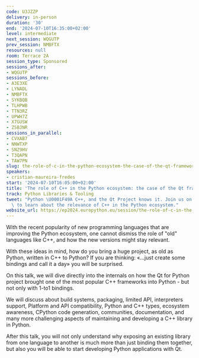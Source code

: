 ```yaml
---
code: U3JZZP
delivery: in-person
duration: '30'
end: '2024-07-10T16:35:00+02:00'
level: intermediate
next_session: WQGUTP
prev_session: NMBFTX
resources: null
room: Terrace 2A
session_type: Sponsored
sessions_after:
- WQGUTP
sessions_before:
- A3E3XE
- LYNADL
- NMBFTX
- SYKBQB
- TLHPWB
- TTN3RZ
- UPWH7Z
- X7GUSW
- ZSBJNR
sessions_in_parallel:
- CVXAB7
- NNWTXP
- SNZ9HV
- T3QAPN
- TAW7PN
slug: the-role-of-c-in-the-python-ecosystem-the-case-of-the-qt-framework
speakers:
- cristian-maureira-fredes
start: '2024-07-10T16:05:00+02:00'
title: 'The role of C++ in the Python ecosystem: the case of the Qt framework'
track: Python Libraries & Tooling
tweet: "Python \U0001F49A C++, and the Qt Project knows it. Join us on this session\
  \ to learn about the relevance of C++ in the Python ecosystem."
website_url: https://ep2024.europython.eu/session/the-role-of-c-in-the-python-ecosystem-the-case-of-the-qt-framework
---
```


With the recent popularity of new programming languages that are improving the Python ecosystem, one cannot dismiss the role of "old" languages like C++, and how the new versions might stay relevant.

With these ideas in mind, how do you bring a huge project, as old as Python,  written in C++ to Python?
If you are thinking: «...just create some bindings and call it a day» you will be surprised.

On this talk, we will dive directly into the internals on how the Qt for Python project brought one of the most popular C++ frameworks into Python - but not only with 1-to1 bindings.

We will discuss about build systems, packaging, limited API, interpreters support, Platform and API compatibility, Python and C++ types, ecosystem awareness, CPython code generation, communities, documentation, and many more challenging aspects of maintaining and developing a C++ library in Python.

After this talk, you will not only understand why exposing an existing library from one language to another is much more than just binding them together, but also you will be able to start developing Python applications with Qt.
